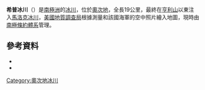 {{coord|79|3|S|159|20|E|source:GNIS|display=title}}

'''希普冰川'''（{{lang-en|Heap Glacier}}）是[[南極洲|南極洲]]的[[冰川|冰川]]，位於[[奧次地|奧次地]]，全長19公里，最終在[[亨利山|亨利山]]以東注入[[馬洛克冰川|馬洛克冰川]]，[[美國地質調查局|美國地質調查局]]根據測量和該國海軍的空中照片繪入地圖，現時由[[南極條約體系|南極條約體系]]管理。

==參考資料==
*{{cite gnis | type = antarid | id = 6539| name = Heap Glacier| accessdate = 2012-06-04}}
*{{usgs-gazetteer|id=6539}}

{{DEFAULTSORT:Heap Glacier}}
[[Category:奧次地冰川|Category:奧次地冰川]]


{{OatesLand-geo-stub}}